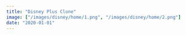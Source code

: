 ```yaml
---
title: "Disney Plus Clone"
image: ["/images/disney/home/1.png", "/images/disney/home/2.png"]
date: "2020-01-01"
---
```


<Header
  title="Disney Plus Clone"
  img="/images/disney/3.PNG"
  alt="Disney Picture"
/>
<List
  tec={["NextJS", "GraphCMS"]}
  lib={["Framer Motion", "React Modal", "TailwindCSS", "Swiper"]}
  year="2021"
  client="Propio"
  website="https://nextjs-disney-plus-clone.vercel.app/"
  repo="https://github.com/AguzzDev/nextjs-disney-plus-clone"
/>
<Galery
  imgs={[
    "/images/disney/4.PNG",
    "/images/disney/3.PNG",
    "/images/disney/1.PNG",
    "/images/disney/2.PNG",
    "/images/disney/5.PNG",
    "/images/disney/6.PNG",
  ]}
  alt="Disney Clone"
/>
